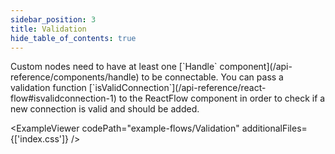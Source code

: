 ```yaml
---
sidebar_position: 3
title: Validation
hide_table_of_contents: true
---
```



<ExampleLayout>
Custom nodes need to have at least one [`Handle` component](/api-reference/components/handle) to be connectable. You can pass a validation function [`isValidConnection`](/api-reference/react-flow#isvalidconnection-1) to the ReactFlow component in order to check if a new connection is valid and should be added.

<ExampleViewer
  codePath="example-flows/Validation"
  additionalFiles={['index.css']}
/>
</ExampleLayout>
